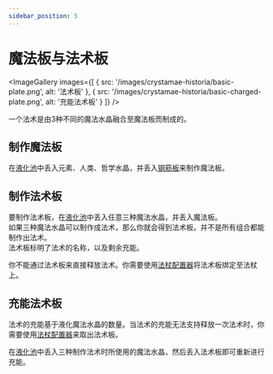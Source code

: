 ```yaml
---
sidebar_position: 5
---
```



# 魔法板与法术板

<ImageGallery images={[
  { src: '/images/crystamae-historia/basic-plate.png', alt: '法术板' },
  { src: '/images/crystamae-historia/basic-charged-plate.png', alt: '充能法术板' }
]} />

一个法术是由3种不同的魔法水晶融合至魔法板而制成的。

## 制作魔法板

在[液化池](./liquefaction)中丢入元素、人类、哲学水晶，并丢入[钢筋板](https://slimefun-wiki.guizhanss.cn/Miscellaneous-Items)来制作魔法板。

## 制作法术板

要制作法术板，在[液化池](./liquefaction)中丢入任意三种魔法水晶，并丢入魔法板。<br />
如果三种魔法水晶可以制作成法术，那么你就会得到法术板。并不是所有组合都能制作出法术。<br />
法术板标明了法术的名称，以及剩余充能。

你不能通过法术板来直接释放法术。你需要使用[法杖配置器](./stave-configurator)将法术板绑定至法杖上。

## 充能法术板

法术的充能基于液化魔法水晶的数量。当法术的充能无法支持释放一次法术时，你需要使用[法杖配置器](./stave-configurator)来取出法术板。

在[液化池](./liquefaction)中丢入三种制作法术时所使用的魔法水晶，然后丢入法术板即可重新进行充能。
